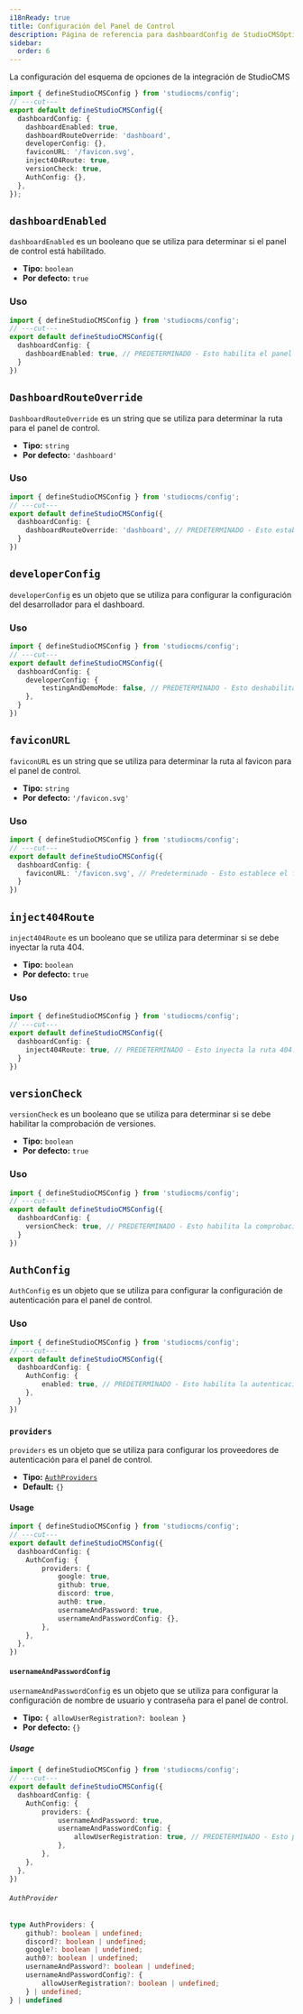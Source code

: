 ```yaml
---
i18nReady: true
title: Configuración del Panel de Control
description: Página de referencia para dashboardConfig de StudioCMSOptions
sidebar:
  order: 6
---
```



La configuración del esquema de opciones de la integración de StudioCMS

```ts twoslash title="studiocms.config.mjs"
import { defineStudioCMSConfig } from 'studiocms/config';
// ---cut---
export default defineStudioCMSConfig({
  dashboardConfig: {
    dashboardEnabled: true,
    dashboardRouteOverride: 'dashboard',
    developerConfig: {},
    faviconURL: '/favicon.svg',
    inject404Route: true,
    versionCheck: true,
    AuthConfig: {},
  },
});
```

## `dashboardEnabled`

`dashboardEnabled` es un booleano que se utiliza para determinar si el panel de control está habilitado.

- **Tipo:** `boolean`
- **Por defecto:** `true`

### Uso

```ts twoslash {3} title="studiocms.config.mjs"
import { defineStudioCMSConfig } from 'studiocms/config';
// ---cut---
export default defineStudioCMSConfig({
  dashboardConfig: {
    dashboardEnabled: true, // PREDETERMINADO - Esto habilita el panel de control.
  }
})
```

## `DashboardRouteOverride`

`DashboardRouteOverride` es un string que se utiliza para determinar la ruta para el panel de control.

- **Tipo:** `string`
- **Por defecto:** `'dashboard'`

### Uso

```ts twoslash {3} title="studiocms.config.mjs"
import { defineStudioCMSConfig } from 'studiocms/config';
// ---cut---
export default defineStudioCMSConfig({
  dashboardConfig: {
    dashboardRouteOverride: 'dashboard', // PREDETERMINADO - Esto establece la ruta del panel de control en /dashboard.
  }
})
```

## `developerConfig`

`developerConfig` es un objeto que se utiliza para configurar la configuración del desarrollador para el dashboard.

### Uso

```ts twoslash {3-5} title="studiocms.config.mjs"
import { defineStudioCMSConfig } from 'studiocms/config';
// ---cut---
export default defineStudioCMSConfig({
  dashboardConfig: {
    developerConfig: {
        testingAndDemoMode: false, // PREDETERMINADO - Esto deshabilita el modo de prueba y demostración.
    },
  }
})
```

## `faviconURL`

`faviconURL` es un string que se utiliza para determinar la ruta al favicon para el panel de control.

- **Tipo:** `string`
- **Por defecto:** `'/favicon.svg'`

### Uso

```ts twoslash {3} title="studiocms.config.mjs"
import { defineStudioCMSConfig } from 'studiocms/config';
// ---cut---
export default defineStudioCMSConfig({
  dashboardConfig: {
    faviconURL: '/favicon.svg', // Predeterminado - Esto establece el favicon para el panel de control.
  }
})
```

## `inject404Route`

`inject404Route` es un booleano que se utiliza para determinar si se debe inyectar la ruta 404.

- **Tipo:** `boolean`
- **Por defecto:** `true`

### Uso

```ts twoslash {3} title="studiocms.config.mjs"
import { defineStudioCMSConfig } from 'studiocms/config';
// ---cut---
export default defineStudioCMSConfig({
  dashboardConfig: {
    inject404Route: true, // PREDETERMINADO - Esto inyecta la ruta 404.
  }
})
```

## `versionCheck`

`versionCheck` es un booleano que se utiliza para determinar si se debe habilitar la comprobación de versiones.

- **Tipo:** `boolean`
- **Por defecto:** `true`

### Uso

```ts twoslash {3} title="studiocms.config.mjs"
import { defineStudioCMSConfig } from 'studiocms/config';
// ---cut---
export default defineStudioCMSConfig({
  dashboardConfig: {
    versionCheck: true, // PREDETERMINADO - Esto habilita la comprobación de versiones.
  }
})
```

## `AuthConfig`

`AuthConfig` es un objeto que se utiliza para configurar la configuración de autenticación para el panel de control.

### Uso

```ts twoslash {3-5} title="studiocms.config.mjs"
import { defineStudioCMSConfig } from 'studiocms/config';
// ---cut---
export default defineStudioCMSConfig({
  dashboardConfig: {
    AuthConfig: {
        enabled: true, // PREDETERMINADO - Esto habilita la autenticación.
    },
  }
})
```

### `providers`

`providers` es un objeto que se utiliza para configurar los proveedores de autenticación para el panel de control.

- **Tipo:** [`AuthProviders`](#authprovider)
- **Default:** `{}`

#### Usage

```ts twoslash {4-11} title="studiocms.config.mjs"
import { defineStudioCMSConfig } from 'studiocms/config';
// ---cut---
export default defineStudioCMSConfig({
  dashboardConfig: {
    AuthConfig: {
        providers: {
            google: true,
            github: true,
            discord: true,
            auth0: true,
            usernameAndPassword: true,
            usernameAndPasswordConfig: {},
        },
    },
  },
})
```

#### `usernameAndPasswordConfig`

`usernameAndPasswordConfig` es un objeto que se utiliza para configurar la configuración de nombre de usuario y contraseña para el panel de control.

- **Tipo:** `{ allowUserRegistration?: boolean }`
- **Por defecto:** `{}`

##### Usage

```ts twoslash {5-8} title="studiocms.config.mjs"
import { defineStudioCMSConfig } from 'studiocms/config';
// ---cut---
export default defineStudioCMSConfig({
  dashboardConfig: {
    AuthConfig: {
        providers: {
            usernameAndPassword: true,
            usernameAndPasswordConfig: {
                allowUserRegistration: true, // PREDETERMINADO - Esto permite el registro de usuarios.
            },
        },
    },
  },
})
```

###### `AuthProvider`

```ts
type AuthProviders: {
    github?: boolean | undefined;
    discord?: boolean | undefined;
    google?: boolean | undefined;
    auth0?: boolean | undefined;
    usernameAndPassword?: boolean | undefined;
    usernameAndPasswordConfig?: {
        allowUserRegistration?: boolean | undefined;
    } | undefined;
} | undefined
```